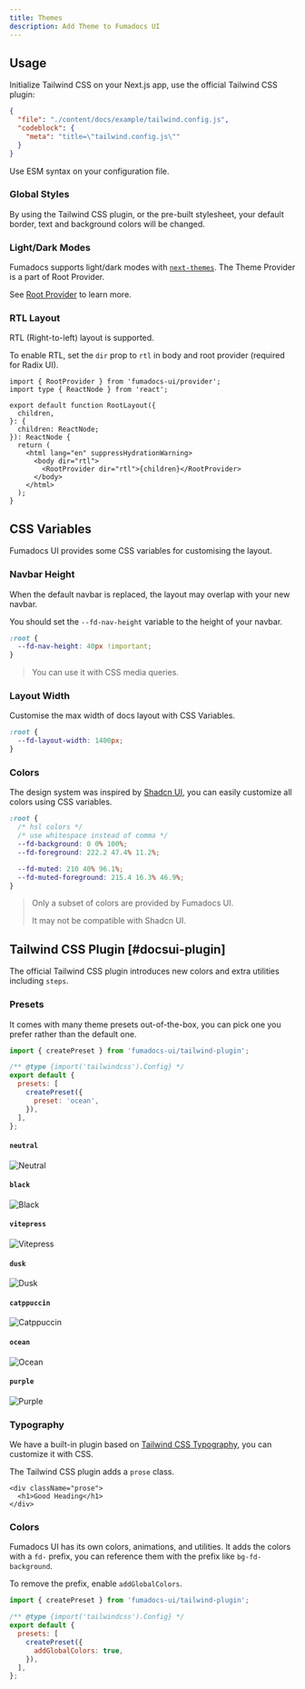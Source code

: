```yaml
---
title: Themes
description: Add Theme to Fumadocs UI
---
```



## Usage

Initialize Tailwind CSS on your Next.js app, use the official Tailwind CSS plugin:

```json doc-gen:file
{
  "file": "./content/docs/example/tailwind.config.js",
  "codeblock": {
    "meta": "title=\"tailwind.config.js\""
  }
}
```

<Callout type="warn" title="ESM-Only">
  Use ESM syntax on your configuration file.
</Callout>

### Global Styles

By using the Tailwind CSS plugin, or the pre-built stylesheet, your default border, text and background
colors will be changed.

### Light/Dark Modes

Fumadocs supports light/dark modes with [`next-themes`](https://github.com/pacocoursey/next-themes).
The Theme Provider is a part of Root Provider.

See [Root Provider](/docs/ui/blocks/root-provider#theme-provider) to learn more.

### RTL Layout

RTL (Right-to-left) layout is supported.

To enable RTL, set the `dir` prop to `rtl` in body and root provider (required for Radix UI).

```tsx
import { RootProvider } from 'fumadocs-ui/provider';
import type { ReactNode } from 'react';

export default function RootLayout({
  children,
}: {
  children: ReactNode;
}): ReactNode {
  return (
    <html lang="en" suppressHydrationWarning>
      <body dir="rtl">
        <RootProvider dir="rtl">{children}</RootProvider>
      </body>
    </html>
  );
}
```

## CSS Variables

Fumadocs UI provides some CSS variables for customising the layout.

### Navbar Height

When the default navbar is replaced, the layout may overlap with your new navbar.

You should set the `--fd-nav-height` variable to the height of your navbar.

```css
:root {
  --fd-nav-height: 40px !important;
}
```

> You can use it with CSS media queries.

### Layout Width

Customise the max width of docs layout with CSS Variables.

```css
:root {
  --fd-layout-width: 1400px;
}
```

<WidthTrigger />

### Colors

The design system was inspired by [Shadcn UI](https://ui.shadcn.com), you can easily customize all colors using CSS variables.

```css title="global.css"
:root {
  /* hsl colors */
  /* use whitespace instead of comma */
  --fd-background: 0 0% 100%;
  --fd-foreground: 222.2 47.4% 11.2%;

  --fd-muted: 210 40% 96.1%;
  --fd-muted-foreground: 215.4 16.3% 46.9%;
}
```

> Only a subset of colors are provided by Fumadocs UI.
>
> It may not be compatible with Shadcn UI.

## Tailwind CSS Plugin [#docsui-plugin]

The official Tailwind CSS plugin introduces new colors and extra utilities including `steps`.

### Presets

It comes with many theme presets out-of-the-box, you can pick one you prefer rather than the default one.

```js
import { createPreset } from 'fumadocs-ui/tailwind-plugin';

/** @type {import('tailwindcss').Config} */
export default {
  presets: [
    createPreset({
      preset: 'ocean',
    }),
  ],
};
```

#### `neutral`

![Neutral](/themes/neutral.png)

#### `black`

![Black](/themes/black.png)

#### `vitepress`

![Vitepress](/themes/vitepress.png)

#### `dusk`

![Dusk](/themes/dusk.png)

#### `catppuccin`

![Catppuccin](/themes/catppuccin.png)

#### `ocean`

![Ocean](/themes/ocean.png)

#### `purple`

![Purple](/themes/purple.png)

### Typography

We have a built-in plugin based on [Tailwind CSS Typography](https://tailwindcss.com/docs/typography-plugin), you can customize it with CSS.

The Tailwind CSS plugin adds a `prose` class.

```tsx
<div className="prose">
  <h1>Good Heading</h1>
</div>
```

### Colors

Fumadocs UI has its own colors, animations, and utilities.
It adds the colors with a `fd-` prefix, you can reference them with the prefix like `bg-fd-background`.

To remove the prefix, enable `addGlobalColors`.

```js
import { createPreset } from 'fumadocs-ui/tailwind-plugin';

/** @type {import('tailwindcss').Config} */
export default {
  presets: [
    createPreset({
      addGlobalColors: true,
    }),
  ],
};
```
